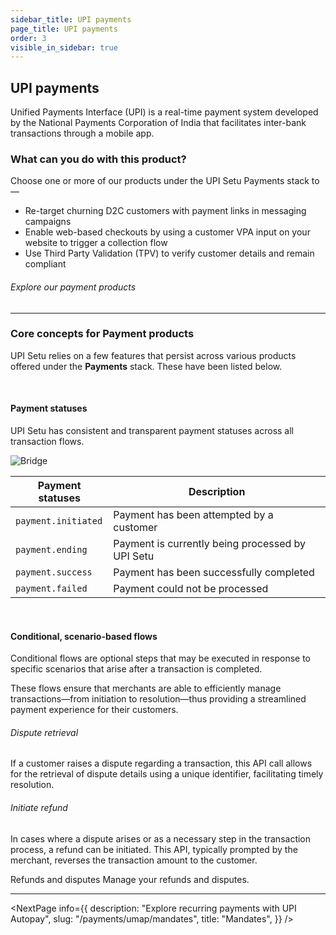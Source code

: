 ```yaml
---
sidebar_title: UPI payments
page_title: UPI payments
order: 3
visible_in_sidebar: true
---
```


## UPI payments

Unified Payments Interface (UPI) is a real-time payment system developed by the National Payments Corporation of India that facilitates inter-bank transactions through a mobile app.

### What can you do with this product?

Choose one or more of our products under the UPI Setu Payments stack to—

- Re-target churning D2C customers with payment links in messaging campaigns
- Enable web-based checkouts by using a customer VPA input on your website to trigger a collection flow
- Use Third Party Validation (TPV) to verify customer details and remain compliant

###### Explore our payment products

<UMAPPayments />

<hr class="primary" />

### Core concepts for Payment products

UPI Setu relies on a few features that persist across various products offered under the **Payments** stack. These have been listed below.

<br />

#### Payment statuses

UPI Setu has consistent and transparent payment statuses across all transaction flows.

<img
  src="https://storage.googleapis.com/strapi-assets/latest/Frame_72/Frame_72.png"
  alt="Bridge"
/>

| **Payment statuses** | **Description**                                  |
| -------------------- | ------------------------------------------------ |
| `payment.initiated`  | Payment has been attempted by a customer         |
| `payment.ending`     | Payment is currently being processed by UPI Setu |
| `payment.success`    | Payment has been successfully completed          |
| `payment.failed`     | Payment could not be processed                   |

<br />

#### Conditional, scenario-based flows

Conditional flows are optional steps that may be executed in response to specific scenarios that arise after a transaction is completed.

These flows ensure that merchants are able to efficiently manage transactions—from initiation to resolution—thus providing a streamlined payment experience for their customers.

###### Dispute retrieval

If a customer raises a dispute regarding a transaction, this API call allows for the retrieval of dispute details using a unique identifier, facilitating timely resolution.

###### Initiate refund

In cases where a dispute arises or as a necessary step in the transaction process, a refund can be initiated. This API, typically prompted by the merchant, reverses the transaction amount to the customer.

<Card padding="small" shape="rounded">
  <Link href="/payments/umap/refunds-disputes">
    <Element as="div">
      <Text size="large" weight="600" textColor="blue-90">
        Refunds and disputes
      </Text>
      <Text weight="400">Manage your refunds and disputes.</Text>
    </Element>
  </Link>
</Card>

<hr class="primary" />

<NextPage
  info={{
    description: "Explore recurring payments with UPI Autopay",
    slug: "/payments/umap/mandates",
    title: "Mandates",
  }}
/>

<WasPageHelpful />
